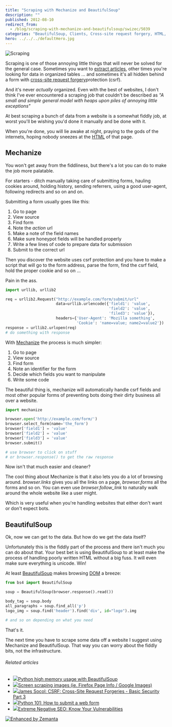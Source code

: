 ```yaml
---
title: "Scraping with Mechanize and BeautifulSoup"
description: ""
published: 2012-08-10
redirect_from:
  - /blog/scraping-with-mechanize-and-beautifulsoup/swizec/5039
categories: "BeautifulSoup, Clients, Cross-site request forgery, HTML, HTTP cookie, Uncategorized, User agent"
hero: ../../../defaultHero.jpg
---
```


![Scraping](http://upload.wikimedia.org/wikipedia/commons/thumb/0/07/Parma_-_scraping_the_deck.jpg/800px-Parma_-_scraping_the_deck.jpg "Scraping")

Scraping is one of those annoying little things that will never be solved for the general case. Sometimes you want to [extract articles](http://www.zemanta.com/fruitblog/the-uncanny-valley-of-web-scraping/), other times you're looking for data in organized tables ... and sometimes it's all hidden behind a form with [cross-site request forgery](http://en.wikipedia.org/wiki/Cross-site_request_forgery "Cross-site request forgery")protection (csrf).

And it's never _actually_ organized. Even with the best of websites, I don't think I've ever encountered a scraping job that couldn't be described as _"A small and simple general model with heaps upon piles of annoying little exceptions"_

At best scraping a bunch of data from a website is a somewhat fiddly job, at worst you'll be wishing you'd done it manually and be done with it.

When you're done, you will lie awake at night, praying to the gods of the internets, hoping nobody sneezes at the [HTML](http://en.wikipedia.org/wiki/HTML "HTML") of that page.

## Mechanize

You won't get away from the fiddliness, but there's a lot you can do to make the job more palatable.

For starters - ditch manually taking care of submitting forms, hauling cookies around, holding history, sending referrers, using a good user-agent, following redirects and so on and on.

Submitting a form usually goes like this:

1.  Go to page
2.  View source
3.  Find form
4.  Note the _action_ url
5.  Make a note of the field names
6.  Make sure honeypot fields will be handled properly
7.  Write a few lines of code to prepare data for submission
8.  Submit to the correct url

Then you discover the website uses csrf protection and you have to make a script that will go to the form address, parse the form, find the csrf field, hold the proper cookie and so on ...

Pain in the ass.

```python
import urllib, urllib2

req = urllib2.Request("http://example.com/form/submit/url"
                      data=urllib.urlencode({'field1': 'value',
                                             'field2': 'value',
                                             'filed3': 'value'}),
                      headers={'User-Agent': 'Mozilla something',
                               'Cookie': 'name=value; name2=value2'})
response = urllib2.urlopen(req)
# do something with response
```

With [Mechanize](http://wwwsearch.sourceforge.net/mechanize/development.html) the process is much simpler:

1.  Go to page
2.  View source
3.  Find form
4.  Note an identifier for the form
5.  Decide which fields you want to manipulate
6.  Write some code

The beautiful thing is, mechanize will automatically handle csrf fields and most other popular forms of preventing bots doing their dirty business all over a website.

```python
import mechanize

browser.open('http://example.com/form/')
browser.select_form(name='the_form')
browser['field1'] = 'value'
browser['field2'] = 'value'
browser['field3'] = 'value'
browser.submit()

# use browser to click on stuff
# or browser.response() to get the raw response
```

Now isn't that much easier and cleaner?

The cool thing about Mechanize is that it also lets you do a lot of browsing around. _browser.links_ gives you all the links on a page, _browser.forms_ all the forms and so on. You can even use _browser.follow_link_ to naturally walk around the whole website like a user might.

Which is very useful when you're handling websites that either don't want or don't expect bots.

## BeautifulSoup

Ok, now we can get to the data. But how do we get the data itself?

Unfortunately this is the fiddly part of the process and there isn't much you can do about that. Your best bet is using BeautifulSoup to at least make the process of handling poorly written HTML without a big fuss. It will even make sure everything is unicode. Win!

At least [BeautifulSoup](http://www.crummy.com/software/BeautifulSoup/) makes browsing [DOM](http://en.wikipedia.org/wiki/Document_Object_Model "Document Object Model") a breeze:

```python
from bs4 import BeautifulSoup

soup = BeautifulSoup(browser.response().read())

body_tag = soup.body
all_paragraphs = soup.find_all('p')
logo_img = soup.find('header').find('div', id="logo").img

# and so on depending on what you need
```

That's it.

The next time you have to scrape some data off a website I suggest using Mechanize and BeautifulSoup. That way you can worry about the fiddly bits, not the infrastructure.

###### Related articles

- [![](http://i.zemanta.com/noimg_95_80_80.jpg)](http://stackoverflow.com/questions/11284643/python-high-memory-usage-with-beautifulsoup)[Python high memory usage with BeautifulSoup](http://stackoverflow.com/questions/11284643/python-high-memory-usage-with-beautifulsoup)
- [![](http://i.zemanta.com/92286111_80_80.jpg)](http://stackoverflow.com/questions/10867253/screen-scraping-images-ie-firefox-page-info-google-images)[Screen scraping images (ie. Firefox Page Info / Google Images)](http://stackoverflow.com/questions/10867253/screen-scraping-images-ie-firefox-page-info-google-images)
- [![](http://i.zemanta.com/noimg_50_80_80.jpg)](http://coffeeonthekeyboard.com/csrf-cross-site-request-forgeries-basic-security-part-3-747/)[James Socol: CSRF: Cross-Site Request Forgeries - Basic Security Part 3](http://coffeeonthekeyboard.com/csrf-cross-site-request-forgeries-basic-security-part-3-747/)
- [![](http://i.zemanta.com/noimg_70_80_80.jpg)](http://www.blog.pythonlibrary.org/2012/06/08/python-101-how-to-submit-a-web-form/)[Python 101: How to submit a web form](http://www.blog.pythonlibrary.org/2012/06/08/python-101-how-to-submit-a-web-form/)
- [![](http://i.zemanta.com/105660603_80_80.jpg)](http://searchenginewatch.com/article/2197592/Extreme-Negative-SEO-Know-Your-Vulnerabilities)[Extreme Negative SEO: Know Your Vulnerabilities](http://searchenginewatch.com/article/2197592/Extreme-Negative-SEO-Know-Your-Vulnerabilities)

[![Enhanced by Zemanta](http://img.zemanta.com/zemified_e.png?x-id=85cda396-14a6-4cc1-bbb8-12673fd5c287)](http://www.zemanta.com/?px "Enhanced by Zemanta")
